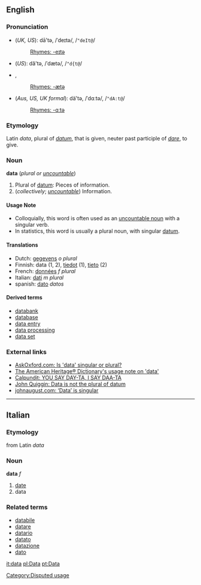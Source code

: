 ==English==
===Pronunciation===
*(''UK, US''): dā'tə, /ˈdeɪtə/, /<tt>"deIt@</tt>/
*:[[Rhymes:English:-eɪtə|Rhymes: -eɪtə]]
*(''US''): dă'tə, /ˈdætə/, /<tt>"d{t@</tt>/
*{{audio|en-us-data1.ogg|Audio 1 (US)}}, {{audio|en-us-data2.ogg|Audio 2 (US)}}
*:[[Rhymes:English:-ætə|Rhymes: -ætə]]
*(''Aus, US, UK formal''): dä'tə, /ˈdɑːtə/, /<tt>"dA:t@</tt>/
*:[[Rhymes:English:-ɑːtə|Rhymes: -ɑːtə]]

===Etymology===
Latin ''data'', plural of ''[[datum#Latin|datum]]'', that is given, neuter past participle of ''[[dare#Latin|dare]]'', to give.

===Noun===
'''data''' (''plural or [[uncountable]]'')

# Plural of [[datum]]: Pieces of information.
# (''collectively''; ''[[uncountable]]'') Information.

====Usage Note====
*Colloquially, this word is often used as an [[uncountable noun]] with a singular verb.  
*In statistics, this word is usually a plural noun, with singular [[datum]].

====Translations====
*Dutch: [[gegevens]] ''o plural''
*Finnish: data (1, 2), [[tiedot]] (1), [[tieto]] (2)
*French: [[données]] ''f plural''
*Italian: [[dati]] ''m plural''
*spanish: [[dato]] ''datos''

====Derived terms====
*[[databank]]
*[[database]]
*[[data entry]]
*[[data processing]]
*[[data set]]

===External links===
*[http://www.askoxford.com/asktheexperts/faq/aboutgrammar/data AskOxford.com: Is 'data' singular or plural?]
*[http://dictionary.reference.com/search?q=data The American Heritage® Dictionary's usage note on 'data']<!-- Copyright © 2000 -->
*[http://calpundit.com/archives/001152.html Calpundit: YOU SAY DAY-TA, I SAY DAA-TA]<!-- May 08, 2003 -->
*[http://www.johnquiggin.com/archives/001442.html John Quiggin: Data is not the plural of datum]<!-- August 18, 2003 -->
*[http://johnaugust.com/archives/2004/data-is-singular johnaugust.com: ‘Data’ is singular]<!-- September 22, 2004 @ 11:56 am -->

----

==Italian==
===Etymology===
from Latin ''data''
===Noun===
'''data''' ''f''

# [[date]]
# data

===Related terms===
*[[databile]]
*[[datare]]
*[[datario]]
*[[datato]]
*[[datazione]]
*[[dato]]

[[Category:Disputed usage]]

[[it:data]]
[[pl:Data]]
[[pt:Data]]